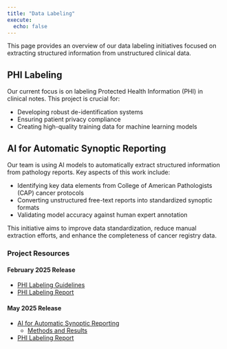 ```yaml
---
title: "Data Labeling"
execute:
  echo: false
---
```


This page provides an overview of our data labeling initiatives focused on extracting structured information from unstructured clinical data. 

## PHI Labeling

Our current focus is on labeling Protected Health Information (PHI) in clinical notes. This project is crucial for:

- Developing robust de-identification systems
- Ensuring patient privacy compliance
- Creating high-quality training data for machine learning models

## AI for Automatic Synoptic Reporting

Our team is using AI models to automatically extract structured information from pathology reports. Key aspects of this work include:

- Identifying key data elements from College of American Pathologists (CAP) cancer protocols
- Converting unstructured free-text reports into standardized synoptic formats
- Validating model accuracy against human expert annotation

This initiative aims to improve data standardization, reduce manual extraction efforts, and enhance the completeness of cancer registry data.

### Project Resources

####  February 2025 Release

  - [PHI Labeling Guidelines](feb_2025/phi_labeling_guidelines.qmd)
  - [PHI Labeling Report](feb_2025/phi_labeling_report.qmd)

####  May 2025 Release

  - [AI for Automatic Synoptic Reporting]
    - [Methods and Results](may_2025/cap_forms_methods.qmd)
  - [PHI Labeling Report](may_2025/phi_labeling_report.qmd)


